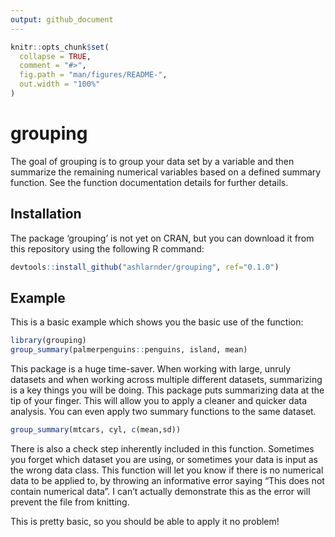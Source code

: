 ```yaml
---
output: github_document
---
```


<!-- README.md is generated from README.Rmd. Please edit that file -->

```r
knitr::opts_chunk$set(
  collapse = TRUE,
  comment = "#>",
  fig.path = "man/figures/README-",
  out.width = "100%"
)
```

# grouping

<!-- badges: start -->
<!-- badges: end -->

The goal of grouping is to group your data set by a variable and then summarize the remaining numerical variables based on a defined summary function. See the function documentation details for further details.

## Installation

The package 'grouping' is not yet on CRAN, but you can download it from this repository using the following R command:

``` r
devtools::install_github("ashlarnder/grouping", ref="0.1.0")
```


## Example

This is a basic example which shows you the basic use of the function:

```r
library(grouping)
group_summary(palmerpenguins::penguins, island, mean)
```

This package is a huge time-saver. When working with large, unruly datasets and when working across multiple different datasets, summarizing is a key things you will be doing. This package puts summarizing data at the tip of your finger. This will allow you to apply a cleaner and quicker data analysis. You can even apply two summary functions to the same dataset. 

```r
group_summary(mtcars, cyl, c(mean,sd))
```


There is also a check step inherently included in this function. Sometimes you forget which dataset you are using, or sometimes your data is input as the wrong data class. This function will let you know if there is no numerical data to be applied to, by throwing an informative error saying "This does not contain numerical data". I can't actually demonstrate this as the error will prevent the file from knitting.

This is pretty basic, so you should be able to apply it no problem!
